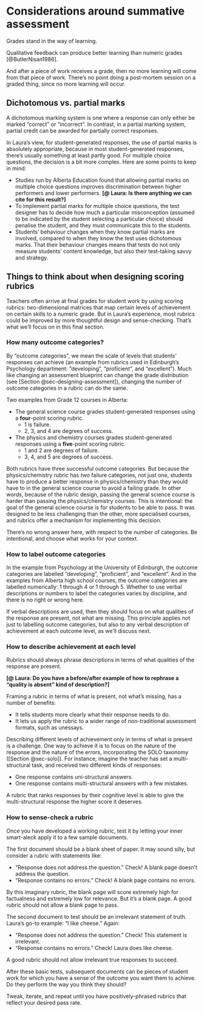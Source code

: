# Considerations around summative assessment {#sec-summative}

Grades stand in the way of learning.

Qualitative feedback can produce better learning than numeric grades [@ButlerNisan1986].

And after a piece of work receives a grade, then no more learning will come from that piece of work.
There's no point doing a post-mortem session on a graded thing, since no more learning will occur.


## Dichotomous vs. partial marks

A dichotomous marking system is one where a response can only either be marked "correct" or "incorrect".
In contrast, in a partial marking system, partial credit can be awarded for partially correct responses.

In Laura's view, for student-generated responses, the use of partial marks is absolutely appropriate, because in most student-generated responses, there's usually something at least partly good.
For multiple choice questions, the decision is a bit more complex.
Here are some points to keep in mind:

- Studies run by Alberta Education found that allowing partial marks on multiple choice questions improves discrimination between higher performers and lower performers. **[@ Laura: Is there anything we can cite for this result?]**
- To implement partial marks for multiple choice questions, the test designer has to decide how much a particular misconception (assumed to be indicated by the student selecting a particular choice) should penalise the student, and they must communicate this to the students. 
- Students' behaviour changes when they know partial marks are involved, compared to when they know the test uses dichotomous marks. That their behaviour changes means that tests do not only measure students' content knowledge, but also their test-taking savvy and strategy.


## Things to think about when designing scoring rubrics

Teachers often arrive at final grades for student work by using scoring rubrics: two-dimensional matrices that map certain levels of achievement on certain skills to a numeric grade.
But in Laura's experience, most rubrics could be improved by more thoughtful design and sense-checking.
That's what we'll focus on in this final section.


### How many outcome categories?

By "outcome categories", we mean the scale of levels that students' responses can achieve (an example from rubrics used in Edinburgh's Psychology department: "developing", "proficient", and "excellent").
Much like changing an assessment blueprint can change the grade distribution (see [Section @sec-designing-assessment]), changing the number of outcome categories in a rubric can do the same.

Two examples from Grade 12 courses in Alberta:

- The general science course grades student-generated responses using a **four**-point scoring rubric.
  - 1 is failure.
  - 2, 3, and 4 are degrees of success.

- The physics and chemistry courses grades student-generated responses using a **five**-point scoring rubric.
  - 1 and 2 are degrees of failure.
  - 3, 4, and 5 are degrees of success.
  
Both rubrics have three successful outcome categories.
But because the physics/chemistry rubric has *two* failure categories, not just one, students have to produce a better response in physics/chemistry than they would have to in the general science course to avoid a failing grade.
In other words, because of the rubric design, passing the general science course is harder than passing the physics/chemistry courses.
This is intentional: the goal of the general science course is for students to be able to pass.
It was designed to be less challenging than the other, more specialised courses, and rubrics offer a mechanism for implementing this decision.

<!-- And courses that don't need to produce points and percentages may use a simpler, two-category rubric, with only two outcomes: pass and fail. -->

There's no wrong answer here, with respect to the number of categories.
Be intentional, and choose what works for your context.


### How to label outcome categories

In the example from Psychology at the University of Edinburgh, the outcome categories are labelled "developing", "proficient", and "excellent".
And in the examples from Alberta high school courses, the outcome categories are labelled numerically: 1 through 4 or 1 through 5.
Whether to use verbal descriptions or numbers to label the categories varies by discipline, and there is no right or wrong here.

If verbal descriptions are used, then they should focus on what qualities of the response are present, not what are missing.
This principle applies not just to labelling outcome categories, but also to any verbal description of achievement at each outcome level, as we'll discuss next.


### How to describe achievement at each level

Rubrics should always phrase descriptions in terms of what qualities of the response are present.

**[@ Laura: Do you have a before/after example of how to rephrase a "quality is absent" kind of description?]**

Framing a rubric in terms of what is present, not what's missing, has a number of benefits:

- It tells students more clearly what their response needs to do.
- It lets us apply the rubric to a wider range of non-traditional assessment formats, such as unessays.

Describing different levels of achievement only in terms of what is present is a challenge.
One way to achieve it is to focus on the nature of the response and the nature of the errors, incorporating the SOLO taxonomy ([Section @sec-solo]).
For instance, imagine the teacher has set a multi-structural task, and received two different kinds of responses:

- One response contains uni-structural answers.
- One response contains multi-structural answers with a few mistakes.

A rubric that ranks responses by their cognitive level is able to give the multi-structural response the higher score it deserves.


### How to sense-check a rubric

Once you have developed a working rubric, test it by letting your inner smart-aleck apply it to a few sample documents.

The first document should be a blank sheet of paper.
It may sound silly, but consider a rubric with statements like:

- "Response does not address the question." Check! A blank page doesn't address the question.
- "Response contains no errors." Check! A blank page contains no errors.

By this imaginary rubric, the blank page will score extremely high for factualness and extremely low for relevance.
But it's a blank page.
A good rubric should not allow a blank page to pass.


The second document to test should be an irrelevant statement of truth.
Laura's go-to example: "I like cheese."
Again:

- "Response does not address the question." Check! This statement is irrelevant.
- "Response contains no errors." Check! Laura does like cheese.

A good rubric should not allow irrelevant true responses to succeed.

After these basic tests, subsequent documents can be pieces of student work for which you have a sense of the outcome you want them to achieve.
Do they perform the way you think they should?

Tweak, iterate, and repeat until you have positively-phrased rubrics that reflect your desired pass rate.
